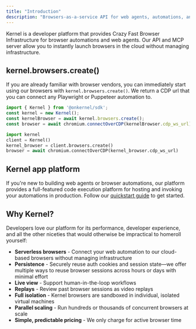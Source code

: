 ```yaml
---
title: "Introduction"
description: "Browsers-as-a-service API for web agents, automations, and more"
---
```


Kernel is a developer platform that provides Crazy Fast Browser Infrastructure for browser automations and web agents. Our API and MCP server allow you to instantly launch browsers in the cloud without managing infrastructure.

## kernel.browsers.create()

If you are already familiar with browser vendors, you can immediately start using our browsers with `kernel.browsers.create()`. We return a CDP url that you can connect any Playwright or Puppeteer automation to.

<CodeGroup>

```typescript Typescript/Javascript
import { Kernel } from '@onkernel/sdk';
const kernel = new Kernel();
const kernelBrowser = await kernel.browsers.create();
const browser = await chromium.connectOverCDP(kernelBrowser.cdp_ws_url);
```

```python Python
import kernel
client = Kernel()
kernel_browser = client.browsers.create()
browser = await chromium.connectOverCDP(kernel_browser.cdp_ws_url)
```
</CodeGroup>

## Kernel app platform

If you're new to building web agents or browser automations, our platform provides a full-featured code execution platform for hosting and invoking your automations in production. Follow our [quickstart guide](/quickstart#getting-started) to get started.

## Why Kernel?

Developers love our platform for its performance, developer experience, and all the other niceties that would otherwise be impractical to homeroll yourself:

- **Serverless browsers** - Connect your web automation to our cloud-based browsers without managing infrastructure
- **Persistence** - Securely reuse auth cookies and session state—we offer multiple ways to reuse browser sessions across hours or days with minimal effort
- **Live view** - Support human-in-the-loop workflows
- **Replays** - Review past browser sessions as video replays
- **Full isolation** - Kernel browsers are sandboxed in individual, isolated virtual machines
- **Parallel scaling** - Run hundreds or thousands of concurrent browsers at scale
- **Simple, predictable pricing** - We only charge for active browser time